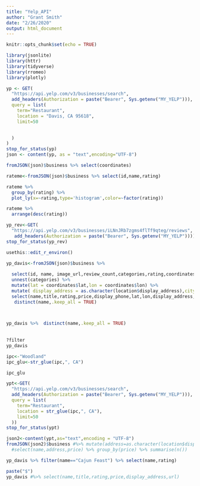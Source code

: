 ```yaml
---
title: "Yelp_API"
author: "Grant Smith"
date: "2/26/2020"
output: html_document
---
```


```r
knitr::opts_chunk$set(echo = TRUE)
```

```r
library(jsonlite)
library(httr)
library(tidyverse)
library(rromeo)
library(plotly)
```


```r
yp <- GET(
  "https://api.yelp.com/v3/businesses/search",
  add_headers(Authorization = paste("Bearer", Sys.getenv("MY_YELP"))),
  query = list(
    term="Restaurant",
    location = "Davis, CA 95618", 
    limit=50
    

  )
)
stop_for_status(yp)
json <- content(yp, as = "text",encoding="UTF-8")

fromJSON(json)$business %>% select(coordinates)

rateme<-fromJSON(json)$business %>% select(id,name,rating)

rateme %>% 
  group_by(rating) %>% 
  plot_ly(x=~rating,type='histogram',color=~factor(rating))
```

```r
rateme %>% 
  arrange(desc(rating))
```

```r
yp_rev<-GET(
  "https://api.yelp.com/v3/businesses/iLNnJRb7zgms4flTf9qteg/reviews",
   add_headers(Authorization = paste("Bearer", Sys.getenv("MY_YELP"))))
stop_for_status(yp_rev)

```

```r
usethis::edit_r_environ()
```

```r
yp_davis<-fromJSON(json)$business %>% 
 
  select(id, name, image_url,review_count,categories,rating,coordinates,price,location,display_phone, transactions) %>% 
  unnest(categories) %>% 
  mutate(lat = coordinates$lat,lon = coordinates$lon) %>% 
  mutate( display_address = as.character(location$display_address),city=as.character(location$city)) %>% 
  select(name,title,rating,price,display_phone,lat,lon,display_address,city) %>%
   distinct(name,.keep_all = TRUE) 
  


yp_davis %>%  distinct(name,.keep_all = TRUE)
  
      
?filter
yp_davis
```

```r
ipc<-"Woodland"
ipc_glu<-str_glue(ipc,", CA")

ipc_glu

ypt<-GET(
  "https://api.yelp.com/v3/businesses/search",
  add_headers(Authorization = paste("Bearer", Sys.getenv("MY_YELP"))),
  query = list(
    term="Restaurant",
    location = str_glue(ipc,", CA"), 
    limit=50 
  ))  
stop_for_status(ypt)

json2<-content(ypt,as="text",encoding = "UTF-8")
fromJSON(json2)$business #%>% mutate(address=as.character(location$display_address)) %>% 
  #select(name,address,price) %>% group_by(price) %>% summarise(n())
```


```r
yp_davis %>% filter(name=="Cajun Feast") %>% select(name,rating)

paste("$")
yp_davis #%>% select(name,title,rating,price,display_address,url) 
```

